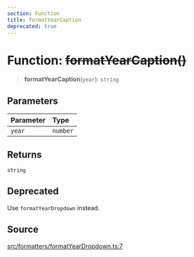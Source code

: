 ```yaml
---
section: Function
title: formatYearCaption
deprecated: true
---
```


# Function: ~~formatYearCaption()~~

> **formatYearCaption**(`year`): `string`

## Parameters

| Parameter | Type |
| :------ | :------ |
| `year` | `number` |

## Returns

`string`

## Deprecated

Use `formatYearDropdown` instead.

## Source

[src/formatters/formatYearDropdown.ts:7](https://github.com/gpbl/react-day-picker/blob/45cca307e/src/formatters/formatYearDropdown.ts#L7)
